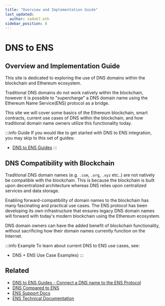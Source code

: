 ```yaml
---
title: "Overview and Implementation Guide"
last_updated:
  author: zadok7.eth
sidebar_position: 8
---
```


# DNS to ENS
## Overview and Implementation Guide

This site is dedicated to exploring the use of DNS domains within the blockchain and Ethereum ecosystem.

Traditional DNS domains do not work natively within the blockchain, however it is possible to "supercharge" a DNS domain name using the Ethereum Name Service(ENS) protocol as a bridge.

This site we will cover some basics of the Ethereum blockchain, smart contracts, current use cases of DNS within the blockchain, and how traditional domain name owners utilize this functionality today.

:::info Guide
If you would like to get started with DNS to ENS integration, you may skip to this set of guides:
 - [DNS to ENS Guides](/dnstoens/importguide)
:::

## DNS Compatibility with Blockchain

Traditional DNS domain names (e.g. `.com`, `.org`, `.xyz` etc..) are not natively be compatible with the blockchain. This is because the blockchain is built upon decentralized architecture whereas DNS relies upon centralized services and data storage.

Enabling forward-compatibility of domain names to the blockchain has many fascinating and practical use cases. The ENS protocol has been developing its own infrastructure that ensures legacy DNS domain names will forward with today's modern blockchain using the Ethereum ecosystem.

DNS domain owners can have the added benefit of blockchain functionality, without sacrificing how their domain names currently function on the Internet. 

:::info Example
To learn about current DNS to ENS use cases, see:
 - DNS + ENS Use Case Examples)
:::

## Related

* [DNS to ENS Guides - Connect a DNS name to the ENS Protocol](/dnstoens/importguide/connect-dns-to-ens)
* [DNS Compared to ENS](/dnstoens/intro/introduction)
* [ENS Support Docs](https://support.ens.domains)
* [ENS Technical Documentation](https://docs.ens.domains)
